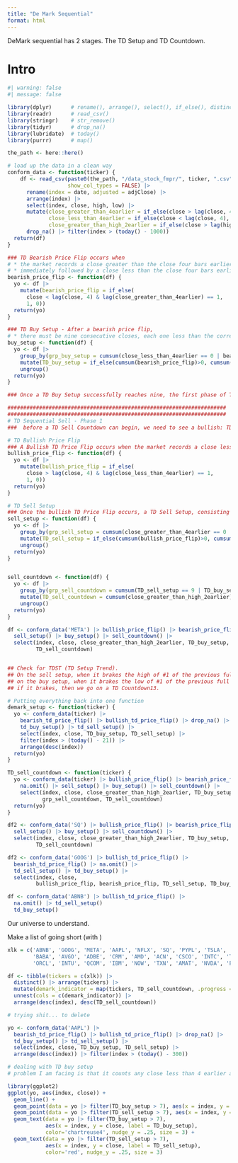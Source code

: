 ```yaml
---
title: "De Mark Sequential"
format: html
---
```


DeMark sequential has 2 stages.  The TD Setup and TD Countdown. 

# Intro 

```r
#| warning: false
#| message: false

library(dplyr)      # rename(), arrange(), select(), if_else(), distinct()
library(readr)      # read_csv()
library(stringr)    # str_remove()
library(tidyr)      # drop_na()
library(lubridate)  # today()
library(purrr)      # map()

the_path <- here::here()

# load up the data in a clean way 
conform_data <- function(ticker) {
    df <- read_csv(paste0(the_path, "/data_stock_fmpr/", ticker, ".csv"), 
                   show_col_types = FALSE) |> 
      rename(index = date, adjusted = adjClose) |> 
      arrange(index) |> 
      select(index, close, high, low) |> 
      mutate(close_greater_than_4earlier = if_else(close > lag(close, 4), 1, 0), 
             close_less_than_4earlier = if_else(close < lag(close, 4), 1, 0), 
             close_greater_than_high_2earlier = if_else(close > lag(high, n=2), 1, 0)) |> 
      drop_na() |> filter(index > (today() - 1000))
  return(df)
}

### TD Bearish Price Flip occurs when 
# * the market records a close greater than the close four bars earlier, 
# * immediately followed by a close less than the close four bars earlier. 
bearish_price_flip <- function(df) { 
  yo <- df |> 
    mutate(bearish_price_flip = if_else(
      close < lag(close, 4) & lag(close_greater_than_4earlier) == 1, 
      1, 0))
  return(yo)
}

### TD Buy Setup - After a bearish price flip, 
# * there must be nine consecutive closes, each one less than the corresponding close four bars earlier. 
buy_setup <- function(df) {
  yo <- df |> 
    group_by(grp_buy_setup = cumsum(close_less_than_4earlier == 0 | bearish_price_flip == 1)) |> 
    mutate(TD_buy_setup = if_else(cumsum(bearish_price_flip)>0, cumsum(close_less_than_4earlier), 0)) |> 
    ungroup()
  return(yo)
}

### Once a TD Buy Setup successfully reaches nine, the first phase of TD Sequential is complete, and a TD Buy Countdown can begin.

#####################################################################
#####################################################################
# TD Sequential Sell - Phase 1
###  before a TD Sell Countdown can begin, we need to see a bullish: TD Price Flip + TD Sell Setup

# TD Bullish Price Flip
### A Bullish TD Price Flip occurs when the market records a close less than the close four bars before, immediately followed by a close greater than the close four bars earlier.
bullish_price_flip <- function(df) { 
  yo <- df |> 
    mutate(bullish_price_flip = if_else(
      close > lag(close, 4) & lag(close_less_than_4earlier) == 1, 
      1, 0))
  return(yo)
}

# TD Sell Setup
### Once the bullish TD Price Flip occurs, a TD Sell Setup, consisting of nine consecutive closes, each one greater than the corresponding close four bars earlier, can begin
sell_setup <- function(df) {
  yo <- df |> 
    group_by(grp_sell_setup = cumsum(close_greater_than_4earlier == 0 | bullish_price_flip == 1)) |> 
    mutate(TD_sell_setup = if_else(cumsum(bullish_price_flip)>0, cumsum(close_greater_than_4earlier), 0)) |> 
    ungroup()
  return(yo)
}


sell_countdown <- function(df) { 
  yo <- df |> 
    group_by(grp_sell_countdown = cumsum(TD_sell_setup == 9 | TD_buy_setup == 9)) |> 
    mutate(TD_sell_countdown = cumsum(close_greater_than_high_2earlier)) |> 
    ungroup()
  return(yo)
}

df <- conform_data('META') |> bullish_price_flip() |> bearish_price_flip() |> na.omit() |> 
  sell_setup() |> buy_setup() |> sell_countdown() |> 
  select(index, close, close_greater_than_high_2earlier, TD_buy_setup, TD_sell_setup, grp_sell_countdown, 
         TD_sell_countdown)


## Check for TDST (TD Setup Trend). 
## On the sell setup, when it brakes the high of #1 of the previous full buy setup. 
## on the buy setup, when it brakes the low of #1 of the previous full sell setup. 
## if it brakes, then we go on a TD Countdown13. 

# Putting everything back into one function 
demark_setup <- function(ticker) {
  yo <- conform_data(ticker) |> 
    bearish_td_price_flip() |> bullish_td_price_flip() |> drop_na() |> 
    td_buy_setup() |> td_sell_setup() |> 
    select(index, close, TD_buy_setup, TD_sell_setup) |> 
    filter(index > (today() - 21)) |> 
    arrange(desc(index))
  return(yo)
}

TD_sell_countdown <- function(ticker) {
  yo <- conform_data(ticker) |> bullish_price_flip() |> bearish_price_flip() |> 
    na.omit() |> sell_setup() |> buy_setup() |> sell_countdown() |> 
    select(index, close, close_greater_than_high_2earlier, TD_buy_setup, TD_sell_setup, 
           grp_sell_countdown, TD_sell_countdown)
  return(yo)
}
```

```r

df2 <- conform_data('SQ') |> bullish_price_flip() |> bearish_price_flip() |> na.omit() |> 
  sell_setup() |> buy_setup() |> sell_countdown() |> 
  select(index, close, close_greater_than_high_2earlier, TD_buy_setup, TD_sell_setup, grp_sell_countdown, 
         TD_sell_countdown)

df2 <- conform_data('GOOG') |> bullish_td_price_flip() |> 
  bearish_td_price_flip() |> na.omit() |> 
  td_sell_setup() |> td_buy_setup() |> 
  select(index, close, 
         bullish_price_flip, bearish_price_flip, TD_sell_setup, TD_buy_setup)

df <- conform_data('ABNB') |> bullish_td_price_flip() |> 
  na.omit() |> td_sell_setup()
  td_buy_setup()
```


Our universe to understand. 

Make a list of going short (with )

```r
xlk = c('ABNB', 'GOOG', 'META', 'AAPL', 'NFLX', 'SQ', 'PYPL', 'TSLA', 'TWLO', 'AMZN', 
        'BABA', 'AVGO', 'ADBE', 'CRM', 'AMD', 'ACN', 'CSCO', 'INTC', 'TSM', 'MSFT', 'TER',  
        'ORCL', 'INTU', 'QCOM', 'IBM', 'NOW', 'TXN', 'AMAT', 'NVDA', 'PANW', 'PLTR') 

df <- tibble(tickers = c(xlk)) |> 
  distinct() |> arrange(tickers) |> 
  mutate(demark_indicator = map(tickers, TD_sell_countdown, .progress = T)) |>
  unnest(cols = c(demark_indicator)) |> 
  arrange(desc(index), desc(TD_sell_countdown))
```



```r
# trying shit... to delete

yo <- conform_data('AAPL') |> 
  bearish_td_price_flip() |> bullish_td_price_flip() |> drop_na() |> 
  td_buy_setup() |> td_sell_setup() |> 
  select(index, close, TD_buy_setup, TD_sell_setup) |> 
  arrange(desc(index)) |> filter(index > (today() - 300))

# dealing with TD buy setup
# problem I am facing is that it counts any close less than 4 earlier as new group 

library(ggplot2)
ggplot(yo, aes(index, close)) + 
  geom_line() + 
  geom_point(data = yo |> filter(TD_buy_setup > 7), aes(x = index, y = close), color='green') + 
  geom_point(data = yo |> filter(TD_sell_setup > 7), aes(x = index, y = close), color='red') + 
  geom_text(data = yo |> filter(TD_buy_setup > 7), 
            aes(x = index, y = close, label = TD_buy_setup), 
            color='chartreuse4', nudge_y = .25, size = 3) + 
  geom_text(data = yo |> filter(TD_sell_setup > 7), 
            aes(x = index, y = close, label = TD_sell_setup), 
            color='red', nudge_y = .25, size = 3)
  
  
```


